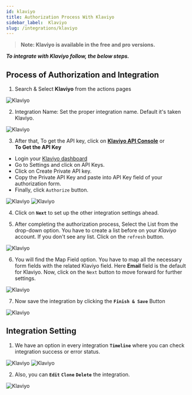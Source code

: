 ```yaml
---
id: klaviyo
title: Authorization Process With Klaviyo
sidebar_label:  Klaviyo
slug: /integrations/klaviyo
---
```


> **Note: Klaviyo is available in the free and pro versions.**

***To integrate with Klaviyo follow, the below steps.***


## Process of Authorization and Integration

1.	Search & Select **Klaviyo** from the actions pages
 <Image src="actions/klaviyo/select-action" alt="Klaviyo" w="1020" h="350" />

2. Integration Name: Set the proper integration name. Default it's taken Klaviyo.
 <Image src="actions/klaviyo/integration-name" alt="Klaviyo" w="1020" h="350" />

3.	After that, To get the API key, click on **[Klaviyo API Console](https://www.klaviyo.com/account#api-keys-tab)** or   
**To Get the API Key**
-	Login your [Klaviyo dashboard](https://www.klaviyo.com/dashboard/) 
-	Go to Settings and click on API Keys.
-	Click on Create Private API key.
-	Copy the Private API Key and paste into API Key field of your authorization form.
-	Finally, click `Authorize` button.

 <Image src="actions/klaviyo/create-api" alt="Klaviyo" w="1020" h="350" />
 <Image src="actions/klaviyo/authorize" alt="Klaviyo" w="1020" h="350" />

4. Click on **`Next`** to set up the other integration settings ahead.

5. After completing the authorization process, Select the List from the drop-down option. You have to create a list before on your *Klaviyo* account. If you don't see any list. Click on the `refresh` button.

 <Image src="actions/klaviyo/klaviyo-list" alt="Klaviyo" w="1020" h="350" />

6.	You will find the Map Field option. You have to map all the necessary form fields with the related Klaviyo field. Here **Email** field is the default for Klaviyo. Now, click on the `Next` button to move forward for further settings.
 <Image src="actions/klaviyo/klaviyo-field-map" alt="Klaviyo" w="1020" h="350" />

7. Now save the integration by clicking the **`Finish & Save`** Button

 <Image src="actions/klaviyo/finish-save" alt="Klaviyo" w="1020" h="350" />

## Integration Setting

1. We have an option in every integration **`Timeline`** where you can check integration success or error status.
 <Image src="actions/klaviyo/klaviyo-timeline" alt="Klaviyo" w="1020" h="350" />
 <Image src="actions/klaviyo/klaviyo-log" alt="Klaviyo" w="1020" h="350" />

2. Also, you can **`Edit`** **`Clone`** **`Delete`** the integration.

 <Image src="actions/klaviyo/klaviyo-option" alt="Klaviyo" w="1020" h="350" />


<Feedback/>